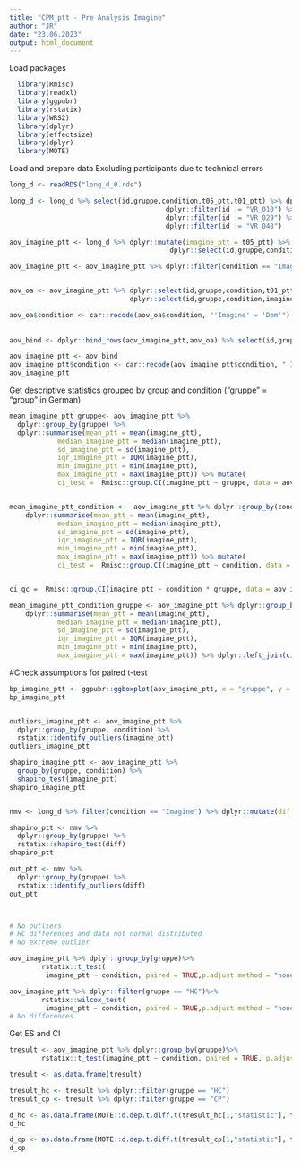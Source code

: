 ---
title: "CPM_ptt - Pre Analysis Imagine"
author: "JR"
date: "23.06.2023"
output: html_document
---


Load packages
```{r echo=TRUE, message=FALSE, warning=FALSE}
  library(Rmisc) 
  library(readxl)
  library(ggpubr) 
  library(rstatix) 
  library(WRS2)
  library(dplyr) 
  library(effectsize)
  library(dplyr)
  library(MOTE)
```

Load and prepare data
Excluding participants due to technical errors
```{r}
long_d <- readRDS("long_d_0.rds")

long_d <- long_d %>% select(id,gruppe,condition,t05_ptt,t01_ptt) %>% dplyr::filter(id != "VR_001") %>%
                                       dplyr::filter(id != "VR_010") %>%
                                       dplyr::filter(id != "VR_029") %>%
                                       dplyr::filter(id != "VR_048") 

aov_imagine_ptt <- long_d %>% dplyr::mutate(imagine_ptt = t05_ptt) %>%
                                        dplyr::select(id,gruppe,condition,imagine_ptt,t01_ptt)

aov_imagine_ptt <- aov_imagine_ptt %>% dplyr::filter(condition == "Imagine") %>% droplevels()


aov_oa <- aov_imagine_ptt %>% dplyr::select(id,gruppe,condition,t01_ptt) %>% mutate(imagine_ptt = t01_ptt) %>%
                              dplyr::select(id,gruppe,condition,imagine_ptt)

aov_oa$condition <- car::recode(aov_oa$condition, "'Imagine' = 'Dom'")  
  
  
aov_bind <- dplyr::bind_rows(aov_imagine_ptt,aov_oa) %>% select(id,gruppe,condition,imagine_ptt)

aov_imagine_ptt <- aov_bind
aov_imagine_ptt$condition <- car::recode(aov_imagine_ptt$condition, "'Imagine' = 'Cpm'")
aov_imagine_ptt
```



Get descriptive statistics grouped by group and condition
("gruppe" = "group" in German)
```{r}
mean_imagine_ptt_gruppe<- aov_imagine_ptt %>%
  dplyr::group_by(gruppe) %>%
  dplyr::summarise(mean_ptt = mean(imagine_ptt),
            median_imagine_ptt = median(imagine_ptt),
            sd_imagine_ptt = sd(imagine_ptt),
            iqr_imagine_ptt = IQR(imagine_ptt),
            min_imagine_ptt = min(imagine_ptt),
            max_imagine_ptt = max(imagine_ptt)) %>% mutate(
            ci_test =  Rmisc::group.CI(imagine_ptt ~ gruppe, data = aov_imagine_ptt, ci = .95))


mean_imagine_ptt_condition <-  aov_imagine_ptt %>% dplyr::group_by(condition) %>%
    dplyr::summarise(mean_ptt = mean(imagine_ptt),
            median_imagine_ptt = median(imagine_ptt),
            sd_imagine_ptt = sd(imagine_ptt),
            iqr_imagine_ptt = IQR(imagine_ptt),
            min_imagine_ptt = min(imagine_ptt),
            max_imagine_ptt = max(imagine_ptt)) %>% mutate(
            ci_test =  Rmisc::group.CI(imagine_ptt ~ condition, data = aov_imagine_ptt, ci = .95))


ci_gc =  Rmisc::group.CI(imagine_ptt ~ condition * gruppe, data = aov_imagine_ptt, ci = .95)

mean_imagine_ptt_condition_gruppe <- aov_imagine_ptt %>% dplyr::group_by(gruppe, condition) %>%
    dplyr::summarise(mean_ptt = mean(imagine_ptt),
            median_imagine_ptt = median(imagine_ptt),
            sd_imagine_ptt = sd(imagine_ptt),
            iqr_imagine_ptt = IQR(imagine_ptt),
            min_imagine_ptt = min(imagine_ptt),
            max_imagine_ptt = max(imagine_ptt)) %>% dplyr::left_join(ci_gc, by = c("gruppe","condition"))
```



#Check assumptions for paired t-test
```{r}
bp_imagine_ptt <- ggpubr::ggboxplot(aov_imagine_ptt, x = "gruppe", y = "imagine_ptt", color = "condition", palette = "jco" , add = c("mean_se"))
bp_imagine_ptt


outliers_imagine_ptt <- aov_imagine_ptt %>%
  dplyr::group_by(gruppe, condition) %>%
  rstatix::identify_outliers(imagine_ptt)
outliers_imagine_ptt

shapiro_imagine_ptt <- aov_imagine_ptt %>%
  group_by(gruppe, condition) %>%
  shapiro_test(imagine_ptt)
shapiro_imagine_ptt


nmv <- long_d %>% filter(condition == "Imagine") %>% dplyr::mutate(diff = t05_ptt - t01_ptt) %>% dplyr::select(id,gruppe,condition,diff)

shapiro_ptt <- nmv %>%
  dplyr::group_by(gruppe) %>%
  rstatix::shapiro_test(diff)
shapiro_ptt

out_ptt <- nmv %>%
  dplyr::group_by(gruppe) %>%
  rstatix::identify_outliers(diff)
out_ptt



# No outliers
# HC differences and data not normal distributed
# No extreme outlier
```

```{r}
aov_imagine_ptt %>% dplyr::group_by(gruppe)%>%
        rstatix::t_test(
         imagine_ptt ~ condition, paired = TRUE,p.adjust.method = "none")
```

```{r}
aov_imagine_ptt %>% dplyr::filter(gruppe == "HC")%>%
        rstatix::wilcox_test(
         imagine_ptt ~ condition, paired = TRUE,p.adjust.method = "none")
# No differences
```

Get ES and CI
```{r}
tresult <- aov_imagine_ptt %>% dplyr::group_by(gruppe)%>%
        rstatix::t_test(imagine_ptt ~ condition, paired = TRUE, p.adjust.method = "none")

tresult <- as.data.frame(tresult)

tresult_hc <- tresult %>% dplyr::filter(gruppe == "HC")
tresult_cp <- tresult %>% dplyr::filter(gruppe == "CP")

d_hc <- as.data.frame(MOTE::d.dep.t.diff.t(tresult_hc[1,"statistic"], tresult_hc[1,"n1"], a = 0.05)) %>% mutate(gruppe = "HC")
d_hc

d_cp <- as.data.frame(MOTE::d.dep.t.diff.t(tresult_cp[1,"statistic"], tresult_cp[1,"n1"], a = 0.05)) %>% mutate(gruppe = "CP")
d_cp
```


























